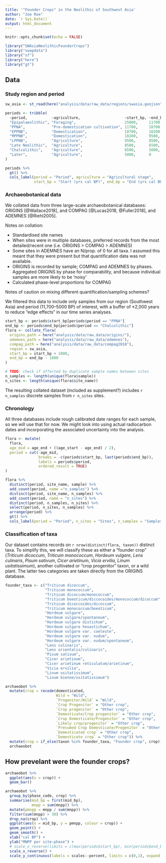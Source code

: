 ```yaml
---
title: '"Founder Crops" in the Neolithic of Southwest Asia'
author: "Joe Roe"
date: `r Sys.Date()`
output: html_document
---
```


```r
knitr::opts_chunk$set(echo = FALSE)

library("SWAsiaNeolithicFounderCrops")
library("swapdata")
library("sf")
library("here")
library("gt")
```

## Data

### Study region and period

```r
sw_asia <- st_read(here("analysis/data/raw_data/regions/swasia.geojson"))
```

```r
periods <- tribble(
  ~period,           ~agriculture,                    ~start_bp, ~end_bp,
  "Epipalaeolithic", "Foraging",                      25000,     11700,
  "PPNA",            "Pre-domestication cultivation", 11700,     10700,
  "EPPNB",           "Domestication",                 10700,     10200,
  "MPPNB",           "Domestication",                 10200,     9500,
  "LPPNB",           "Agriculture",                   9500,      8500,
  "Late Neolithic",  "Agriculture",                   8500,      6500,
  "Chalcolithic",    "Agriculture",                   6500,      5000,
  "Later",           "Agriculture",                   5000,      0
)
```

```r
periods %>% 
  gt() %>% 
  cols_label(period = "Period", agriculture = "Agricultural stage",
             start_bp = "Start (yrs cal BP)", end_bp = "End (yrs cal BP")
```

### Archaeobotanical data

We collated data from three large-scale archaeobotanical databases: ORIGINS [@Wallace2018], and COMPAG [@Lucas2018, @Fuller2018], and ADEMNES [@Riehl2005].

Notes on collation:

* Standardised site names
* When sites were in multiple databases, preferred records from the most detailed/recent one (i.e. ORIGINS > COMPAG > ADEMNES)
* Some sites in ADEMNES have an N/prop. of 0 for all taxa. I assumed this meant that they were present but that quantification data was not available.
* ORIGINS is recorded by sample; COMPAG and ADEMNES by phases. Aggregated ORIGINS by phase for comparability, and because individual samples are more likely to be 'noisy'
* Calculated phase-level proportions for COMPAG

Notes of caution on mixing different quantification/sampling schemes?

We filtered this data to include only samples from our region (Southwest Asia) and period (11,700–5000 BP) of interest,
with a buffer of ±2,000 years to reduce "edge effects" in our time series analyses.

```r
start_bp <- periods$start_bp[periods$period == "PPNA"]
end_bp <- periods$end_bp[periods$period == "Chalcolithic"]
flora <- collate_flora(
  origins_path = here("analysis/data/raw_data/origins/"),
  ademnes_path = here("analysis/data/raw_data/ademnes"),
  compag_path = here("analysis/data/raw_data/compag2018"),
  region = sw_asia,
  start_bp = start_bp + 1000,
  end_bp = end_bp - 1000
)

# TODO: check if affected by duplicate sample names between sites
n_samples <- length(unique(flora$sample))
n_sites <- length(unique(flora$site_name))
```

The resulting collated dataset (included as supplement?) includes `r n_samples` discrete samples from `r n_sites` sites.

### Chronology

All three databases include rough calibrated date ranges for each sample, so we will use that for now.
We might look into using actual radiocarbon dates and incorporating the associated uncertainty into the analysis.

```r
flora <- mutate(
  flora,
  age_mid = age_end + ((age_start - age_end) / 2),
  period = cut(-age_mid, 
               breaks = -c(periods$start_bp, last(periods$end_bp)), 
               labels = periods$period,
               ordered_result = TRUE)
)
```

```r
flora %>% 
  distinct(period, site_name, sample) %>% 
  add_count(period, name ="n_samples") %>% 
  distinct(period, site_name, n_samples) %>% 
  add_count(period, name = "n_sites") %>% 
  distinct(period, n_samples, n_sites) %>% 
  select(period, n_sites, n_samples) %>% 
  arrange(period) %>%
  gt() %>% 
  cols_label(period = "Period", n_sites = "Sites", n_samples = "Samples") 
```

### Classification of taxa

Our dataset contains records on `r nrow(distinct(flora, taxon))` distinct taxa.
To simplify this, we will classify these as either a "founder crop" (*Triticum dicoccum*, *Triticum monococcum*, *Hordeum vulgare*, *Lens culinaris*, *Pisum sativum*, *Cicer arietinum*, *Vicia ervilia*, *Linum usitatissimum*), another cultivated or "crop progenitor" taxon, or a wild plant. 
The latter two categories are taken directly from the ORIGINS database.

```r
founder_taxa <- c("Triticum dicoccum",
                  "Triticum monococcum",
                  "Triticum dicoccum/monococcum",
                  "Triticum boeoticum/diccocoides/monococcum/dicoccum",
                  "Triticum dicoccoides/dicoccum",
                  "Triticum monococcum/boeoticum",
                  "Hordeum vulgare",
                  "Hordeum vulgare/spontaneum",
                  "Hordeum vulgare distichum",
                  "Hordeum vulgare hexastichum",
                  "Hordeum vulgare var. coeleste",
                  "Hordeum vulgare var. nudum",
                  "Hordeum vulgare var. nudum/spontaneum",
                  "Lens culinaris",
                  "Lens orientalis/culinaris",
                  "Pisum sativum",
                  "Cicer arietinum",
                  "Cicer arietinum reticulatum/arietinum",
                  "Vicia ervilia",
                  "Linum usitatissimum",
                  "Linum bienne/usitatissimum")

archaeobot %>% 
  mutate(crop = recode(domesticated,
                       Wild = "Wild",
                       `Progenitor/Wild` = "Wild",
                       `Crop Progenitor` = "Other crop",
                       `Crop progenitor` = "Other crop",
                       `Domesticate/Crop progenitor` = "Other crop",
                       `Crop Domesticate/Progenitor` = "Other crop",
                       `Likely crop/progenitor` = "Other crop",
                       `Presumed Crop Domesticate/Progenitor` = "Other crop",
                       `Domesticated crop` = "Other crop",
                       `Domesticate crop` = "Other crop")) %>% 
  mutate(crop = if_else(taxon %in% founder_taxa, "Founder crop", crop)) ->
  archaeobot
```

## How prevelant were the founder crops?

```r
archaeobot %>% 
  ggplot(aes(x = crop)) +
  geom_bar()
```

```r
archaeobot %>% 
  group_by(phase_code, crop) %>% 
  summarise(mid_bp = first(mid_bp),
            mnpp = sum(mnpp)) %>% 
  mutate(pmnpp = mnpp / sum(mnpp)) %>% 
  filter(sum(mnpp) > 30) %>% 
  drop_na(crop) %>% 
  ggplot(aes(x = mid_bp, y = pmnpp, colour = crop)) +
  geom_point() +
  geom_smooth() +
  xlab("cal BP") +
  ylab("MNPP per site-phase") +
  # scale_x_reverse(limits = c(max(periods$start_bp), min(periods$end_bp))) +
  scale_x_reverse() +
  scale_y_continuous(labels = scales::percent, limits = c(0,1), expand = c(0,0))
```

